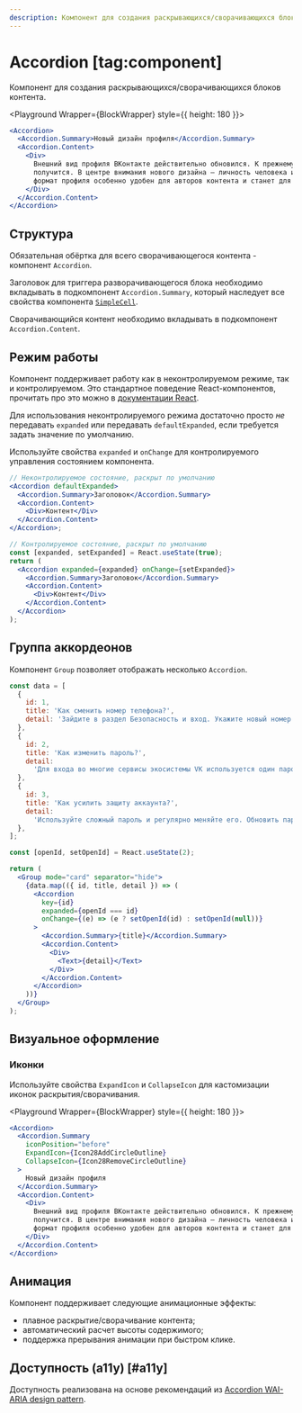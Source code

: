 ```yaml
---
description: Компонент для создания раскрывающихся/сворачивающихся блоков контента.
---
```


<Overview group="data-display">

# Accordion [tag:component]

Компонент для создания раскрывающихся/сворачивающихся блоков контента.

</Overview>


<Playground Wrapper={BlockWrapper} style={{ height: 180 }}>
  ```jsx
  <Accordion>
    <Accordion.Summary>Новый дизайн профиля</Accordion.Summary>
    <Accordion.Content>
      <Div>
        Внешний вид профиля ВКонтакте действительно обновился. К прежнему варианту вернуться уже не
        получится. В центре внимания нового дизайна — личность человека и его увлечения. Новый
        формат профиля особенно удобен для авторов контента и станет для них цифровой визиткой.
      </Div>
    </Accordion.Content>
  </Accordion>
  ```
</Playground>

## Структура

Обязательная обёртка для всего сворачивающегося контента - компонент `Accordion`.

Заголовок для триггера разворачивающегося блока необходимо вкладывать в подкомпонент `Accordion.Summary`, который
наследует все свойства компонента [`SimpleCell`](/components/simple-cell).

Сворачивающийся контент необходимо вкладывать в подкомпонент `Accordion.Content`.

## Режим работы

Компонент поддерживает работу как в неконтролируемом режиме, так и контролируемом. Это стандартное поведение
React-компонентов, прочитать про это можно в [документации React](https://react.dev/reference/react-dom/components/input#controlling-an-input-with-a-state-variable).

Для использования неконтролируемого режима достаточно просто _не_ передавать `expanded` или передавать `defaultExpanded`, если
требуется задать значение по умолчанию.

Используйте свойства `expanded` и `onChange` для контролируемого управления состоянием компонента.

```jsx
// Неконтролируемое состояние, раскрыт по умолчанию
<Accordion defaultExpanded>
  <Accordion.Summary>Заголовок</Accordion.Summary>
  <Accordion.Content>
    <Div>Контент</Div>
  </Accordion.Content>
</Accordion>;

// Контролируемое состояние, раскрыт по умолчанию
const [expanded, setExpanded] = React.useState(true);
return (
  <Accordion expanded={expanded} onChange={setExpanded}>
    <Accordion.Summary>Заголовок</Accordion.Summary>
    <Accordion.Content>
      <Div>Контент</Div>
    </Accordion.Content>
  </Accordion>
);
```

## Группа аккордеонов

Компонент `Group` позволяет отображать несколько `Accordion`.

<Playground Wrapper={BlockWrapper}>

```jsx
const data = [
  {
    id: 1,
    title: 'Как сменить номер телефона?',
    detail: 'Зайдите в раздел Безопасность и вход. Укажите новый номер телефона и подтвердите его.',
  },
  {
    id: 2,
    title: 'Как изменить пароль?',
    detail:
      'Для входа во многие сервисы экосистемы VK используется один пароль. Если вы беспокоитесь по поводу безопасности, этот пароль можно изменить.',
  },
  {
    id: 3,
    title: 'Как усилить защиту аккаунта?',
    detail:
      'Используйте сложный пароль и регулярно меняйте его. Обновить пароль можно в разделе Пароль.',
  },
];

const [openId, setOpenId] = React.useState(2);

return (
  <Group mode="card" separator="hide">
    {data.map(({ id, title, detail }) => (
      <Accordion
        key={id}
        expanded={openId === id}
        onChange={(e) => (e ? setOpenId(id) : setOpenId(null))}
      >
        <Accordion.Summary>{title}</Accordion.Summary>
        <Accordion.Content>
          <Div>
            <Text>{detail}</Text>
          </Div>
        </Accordion.Content>
      </Accordion>
    ))}
  </Group>
);
```

</Playground>

## Визуальное оформление

### Иконки

Используйте свойства `ExpandIcon` и `CollapseIcon` для кастомизации иконок раскрытия/сворачивания.

<Playground Wrapper={BlockWrapper} style={{ height: 180 }}>
  ```jsx
  <Accordion>
    <Accordion.Summary
      iconPosition="before"
      ExpandIcon={Icon28AddCircleOutline}
      CollapseIcon={Icon28RemoveCircleOutline}
    >
      Новый дизайн профиля
    </Accordion.Summary>
    <Accordion.Content>
      <Div>
        Внешний вид профиля ВКонтакте действительно обновился. К прежнему варианту вернуться уже не
        получится. В центре внимания нового дизайна — личность человека и его увлечения. Новый
        формат профиля особенно удобен для авторов контента и станет для них цифровой визиткой.
      </Div>
    </Accordion.Content>
  </Accordion>
  ```
</Playground>

## Анимация

Компонент поддерживает следующие анимационные эффекты:

- плавное раскрытие/сворачивание контента;
- автоматический расчет высоты содержимого;
- поддержка прерывания анимации при быстром клике.

## Доступность (a11y) [#a11y]

Доступность реализована на основе рекомендаций из [Accordion WAI-ARIA design pattern](https://www.w3.org/WAI/ARIA/apg/patterns/accordion/).
